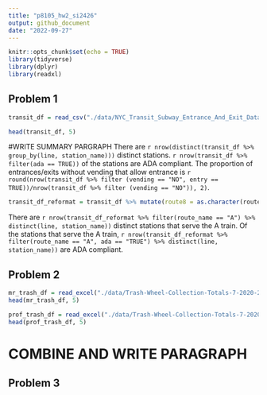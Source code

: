 ```yaml
---
title: "p8105_hw2_si2426"
output: github_document
date: "2022-09-27"
---
```


```r
knitr::opts_chunk$set(echo = TRUE)
library(tidyverse)
library(dplyr)
library(readxl)
```

## Problem 1

```r
transit_df = read_csv("./data/NYC_Transit_Subway_Entrance_And_Exit_Data.csv") %>% janitor::clean_names() %>% select(line, station_name, station_latitude, station_longitude, route1:route11, entrance_type, entry, vending, ada) %>% mutate(entry = recode(entry, "YES" = TRUE, NO = FALSE))
```

```r
head(transit_df, 5)
```

#WRITE SUMMARY PARGRAPH
There are `r nrow(distinct(transit_df %>% group_by(line, station_name)))` distinct stations. `r nrow(transit_df %>% filter(ada == TRUE))` of the stations are ADA compliant. The proportion of entrances/exits without vending that allow entrance is `r round(nrow(transit_df %>% filter (vending == "NO", entry == TRUE))/nrow(transit_df %>% filter (vending == "NO")), 2)`.

```r
transit_df_reformat = transit_df %>% mutate(route8 = as.character(route8), route9 = as.character(route9), route10 = as.character(route10), route11 = as.character(route11)) %>% pivot_longer(route1:route11, names_to = "route_number", values_to = "route_name")
```

There are `r nrow(transit_df_reformat %>% filter(route_name == "A") %>% distinct(line, station_name))` distinct stations that serve the A train. Of the stations that serve the A train, `r nrow(transit_df_reformat %>% filter(route_name == "A", ada == "TRUE") %>% distinct(line, station_name))` are ADA compliant.


## Problem 2

```r
mr_trash_df = read_excel("./data/Trash-Wheel-Collection-Totals-7-2020-2.xlsx", sheet = "Mr. Trash Wheel", range = cell_cols(c("A:N"))) %>% janitor::clean_names() %>% filter(!is.na(dumpster)) %>% mutate(sports_balls = as.integer(round(sports_balls)))
head(mr_trash_df, 5)

prof_trash_df = read_excel("./data/Trash-Wheel-Collection-Totals-7-2020-2.xlsx", sheet = "Professor Trash Wheel", range = cell_cols(c("A:N"))) %>% janitor::clean_names() %>% filter(!is.na(dumpster)) %>% mutate(sports_balls = as.integer(round(sports_balls)))
head(prof_trash_df, 5)
```
# COMBINE AND WRITE PARAGRAPH

## Problem 3
```r

```







